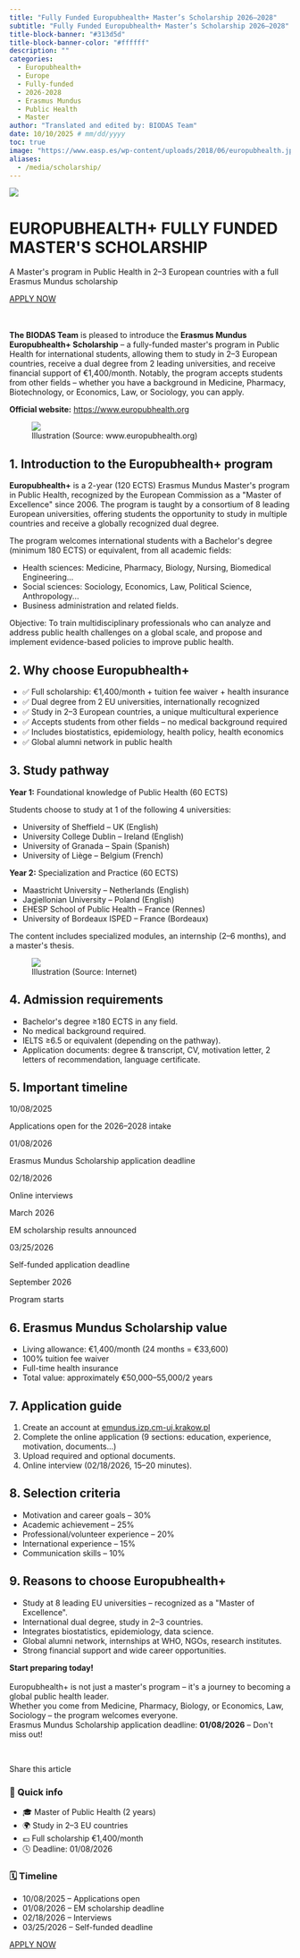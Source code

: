 ```yaml
---
title: "Fully Funded Europubhealth+ Master’s Scholarship 2026–2028"
subtitle: "Fully Funded Europubhealth+ Master’s Scholarship 2026–2028"
title-block-banner: "#313d5d"
title-block-banner-color: "#ffffff"
description: ""
categories:
  - Europubhealth+
  - Europe
  - Fully-funded
  - 2026-2028
  - Erasmus Mundus
  - Public Health
  - Master
author: "Translated and edited by: BIODAS Team"
date: 10/10/2025 # mm/dd/yyyy
toc: true
image: "https://www.easp.es/wp-content/uploads/2018/06/europubhealth.jpg"
aliases: 
  - /media/scholarship/
---
```


![](https://keystoneacademic-res.cloudinary.com/image/upload/element/20/200801_banner.png){fig-align="center" class="img-cover"}



```{=html}
<!-- Attach CSS file -->
<link rel="stylesheet" href="section-scholarship-template.css">

<!-- Font Awesome CDN (to display social media icons) -->
<link rel="stylesheet" href="https://cdnjs.cloudflare.com/ajax/libs/font-awesome/6.5.0/css/all.min.css">

<body class="section-scholarship-template">

  <!-- ===== HERO ===== -->
  <div class="hero-banner">
    <div class="hero-content">
      <h1>EUROPUBHEALTH+ FULLY FUNDED MASTER'S SCHOLARSHIP</h1>
      <p class="hero-subtitle">A Master's program in Public Health in 2–3 European countries with a full Erasmus Mundus scholarship</p>
      
      <!-- Button with scholarship deadline -->
      <a 
        href="https://www.europubhealth.org"
        target="_blank"
        class="apply-button"
        data-deadline="2026-01-08T12:00:00"
      >
        APPLY NOW
      </a>
    </div>
  </div>

  <!-- ===== CONTENT ===== -->
  <div class="layout">
    <div class="main-content">
      <br><br>

      <p><strong>The BIODAS Team</strong> is pleased to introduce the <strong>Erasmus Mundus Europubhealth+ Scholarship</strong> – a fully-funded master's program in Public Health for international students, allowing them to study in 2–3 European countries, receive a dual degree from 2 leading universities, and receive financial support of €1,400/month. Notably, the program accepts students from other fields – whether you have a background in Medicine, Pharmacy, Biotechnology, or Economics, Law, or Sociology, you can apply.</p>

      <p><strong>Official website:</strong> <a href="https://www.europubhealth.org" target="_blank">https://www.europubhealth.org</a></p>

      <!-- Illustration -->
      <figure>
        <div class="img-wrap">
          <img src="https://www.europubhealth.org/wp-content/uploads/2024/10/Logos-2024-2025-2048x410.png.webp" class="img" />
        </div>
        <figcaption>Illustration (Source: www.europubhealth.org)</figcaption>
      </figure>

      <h2>1. Introduction to the Europubhealth+ program</h2>
      <p><strong>Europubhealth+</strong> is a 2-year (120 ECTS) Erasmus Mundus Master's program in Public Health, recognized by the European Commission as a "Master of Excellence" since 2006. The program is taught by a consortium of 8 leading European universities, offering students the opportunity to study in multiple countries and receive a globally recognized dual degree.</p>

      <p>The program welcomes international students with a Bachelor's degree (minimum 180 ECTS) or equivalent, from all academic fields:</p>

      <div class="highlight-box">
        <ul>
          <li>Health sciences: Medicine, Pharmacy, Biology, Nursing, Biomedical Engineering...</li>
          <li>Social sciences: Sociology, Economics, Law, Political Science, Anthropology...</li>
          <li>Business administration and related fields.</li>
        </ul>
      </div>

      <p>Objective: To train multidisciplinary professionals who can analyze and address public health challenges on a global scale, and propose and implement evidence-based policies to improve public health.</p>

      <h2>2. Why choose Europubhealth+</h2>
      <div class="highlight-box">
        <ul>
          <li>✅ Full scholarship: €1,400/month + tuition fee waiver + health insurance</li>
          <li>✅ Dual degree from 2 EU universities, internationally recognized</li>
          <li>✅ Study in 2–3 European countries, a unique multicultural experience</li>
          <li>✅ Accepts students from other fields – no medical background required</li>
          <li>✅ Includes biostatistics, epidemiology, health policy, health economics</li>
          <li>✅ Global alumni network in public health</li>
        </ul>
      </div>

      <h2>3. Study pathway</h2>
      <p><strong>Year 1:</strong> Foundational knowledge of Public Health (60 ECTS)</p>
      <p>Students choose to study at 1 of the following 4 universities:</p>
      <div class="highlight-box">
        <ul>
          <li>University of Sheffield – UK (English)</li>
          <li>University College Dublin – Ireland (English)</li>
          <li>University of Granada – Spain (Spanish)</li>
          <li>University of Liège – Belgium (French)</li>
        </ul>
      </div>

      <p><strong>Year 2:</strong> Specialization and Practice (60 ECTS)</p>
      <div class="highlight-box">
        <ul>
          <li>Maastricht University – Netherlands (English)</li>
          <li>Jagiellonian University – Poland (English)</li>
          <li>EHESP School of Public Health – France (Rennes)</li>
          <li>University of Bordeaux ISPED – France (Bordeaux)</li>
        </ul>
      </div>

      <p>The content includes specialized modules, an internship (2–6 months), and a master's thesis.</p>

      <!-- Illustration -->
      <figure>
        <div class="img-wrap">
          <img src="https://pbs.twimg.com/media/GaAArEWXcAArfol.jpg" class="img" />
        </div>
        <figcaption>Illustration (Source: Internet)</figcaption>
      </figure>

      <h2>4. Admission requirements</h2>
      <div class="highlight-box">
        <ul>
          <li>Bachelor's degree ≥180 ECTS in any field.</li>
          <li>No medical background required.</li>
          <li>IELTS ≥6.5 or equivalent (depending on the pathway).</li>
          <li>Application documents: degree & transcript, CV, motivation letter, 2 letters of recommendation, language certificate.</li>
        </ul>
      </div>

      <h2>5. Important timeline</h2>
      <div class="timeline-flow">
        <div class="timeline-item"><span class="timeline-date">10/08/2025</span><p>Applications open for the 2026–2028 intake</p></div>
        <div class="timeline-item"><span class="timeline-date">01/08/2026</span><p>Erasmus Mundus Scholarship application deadline</p></div>
        <div class="timeline-item"><span class="timeline-date">02/18/2026</span><p>Online interviews</p></div>
        <div class="timeline-item"><span class="timeline-date">March 2026</span><p>EM scholarship results announced</p></div>
        <div class="timeline-item"><span class="timeline-date">03/25/2026</span><p>Self-funded application deadline</p></div>
        <div class="timeline-item"><span class="timeline-date">September 2026</span><p>Program starts</p></div>
      </div>

      <h2>6. Erasmus Mundus Scholarship value</h2>
      <div class="highlight-box">
        <ul>
          <li>Living allowance: €1,400/month (24 months = €33,600)</li>
          <li>100% tuition fee waiver</li>
          <li>Full-time health insurance</li>
          <li>Total value: approximately €50,000–55,000/2 years</li>
        </ul>
      </div>

      <h2>7. Application guide</h2>
      <div class="highlight-box">
        <ol>
          <li>Create an account at <a href="https://emundus.izp.cm-uj.krakow.pl" target="_blank">emundus.izp.cm-uj.krakow.pl</a></li>
          <li>Complete the online application (9 sections: education, experience, motivation, documents...)</li>
          <li>Upload required and optional documents.</li>
          <li>Online interview (02/18/2026, 15–20 minutes).</li>
        </ol>
      </div>

      <h2>8. Selection criteria</h2>
      <div class="highlight-box">
        <ul>
          <li>Motivation and career goals – 30%</li>
          <li>Academic achievement – 25%</li>
          <li>Professional/volunteer experience – 20%</li>
          <li>International experience – 15%</li>
          <li>Communication skills – 10%</li>
        </ul>
      </div>

      <h2>9. Reasons to choose Europubhealth+</h2>
      <div class="highlight-box">
        <ul>
          <li>Study at 8 leading EU universities – recognized as a "Master of Excellence".</li>
          <li>International dual degree, study in 2–3 countries.</li>
          <li>Integrates biostatistics, epidemiology, data science.</li>
          <li>Global alumni network, internships at WHO, NGOs, research institutes.</li>
          <li>Strong financial support and wide career opportunities.</li>
        </ul>
      </div>

      <div class="final-note">
        <p><strong>Start preparing today!</strong><br><br>
        Europubhealth+ is not just a master's program – it's a journey to becoming a global public health leader.<br>
        Whether you come from Medicine, Pharmacy, Biology, or Economics, Law, Sociology – the program welcomes everyone.<br>
        Erasmus Mundus Scholarship application deadline: <strong>01/08/2026</strong> – Don't miss out!</p>
      </div>

      <br>
      <!-- SOCIAL SHARE -->
      <div class="social-section">
        <p class="share-note">Share this article</p>
        <div class="social-share">
          <a href="https://www.facebook.com/sharer/sharer.php?u=https://www.biodas.net/media/scholarship/251010-europh.html" class="fb" title="Share on Facebook"><i class="fab fa-facebook-f"></i></a>
          <a href="https://twitter.com/intent/tweet?status=https://www.biodas.net/media/scholarship/251010-europh.html" class="x" title="Share on X / Twitter"><i class="fab fa-x-twitter"></i></a>
          <a href="https://www.linkedin.com/shareArticle?mini=true&url=https://biodas.net/media/scholarship/251010-europh.html" class="in" title="Share on LinkedIn"><i class="fab fa-linkedin-in"></i></a>
        </div>
      </div>

    </div>

    <!-- SIDEBAR -->
    <aside class="sidebar">
      <div class="quick-info">
        <h3>📘 Quick info</h3>
        <ul>
          <li>🎓 Master of Public Health (2 years)</li>
          <li>🌍 Study in 2–3 EU countries</li>
          <li>💶 Full scholarship €1,400/month</li>
          <li>🕓 Deadline: 01/08/2026</li>
        </ul>
      </div>

      <div class="quick-info">
        <h3>🗓️ Timeline</h3>
        <ul>
          <li>10/08/2025 – Applications open</li>
          <li>01/08/2026 – EM scholarship deadline</li>
          <li>02/18/2026 – Interviews</li>
          <li>03/25/2026 – Self-funded deadline</li>
        </ul>
      </div>

      <a 
        href="https://www.europubhealth.org"
        target="_blank"
        class="apply-button"
        data-deadline="2026-01-08T12:00:00"
      >
        APPLY NOW
      </a>

    </aside>
  </div>

</body>

```


<!-- JS SCRIPT -->
<script src="section-scholarship-template.js"></script>


